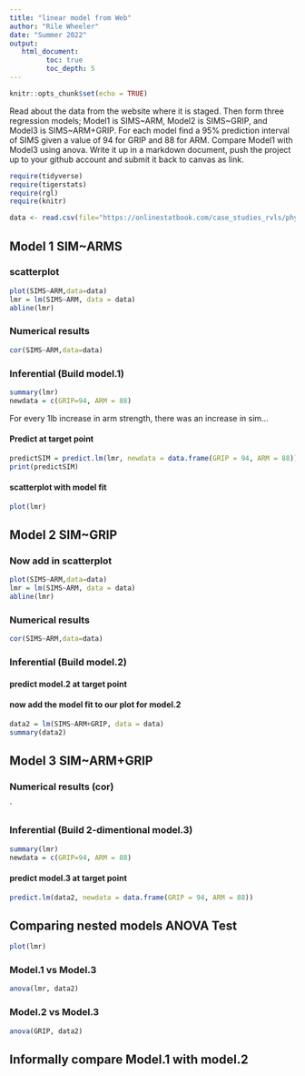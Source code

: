 ```yaml
---
title: "linear model from Web"
author: "Rile Wheeler"
date: "Summer 2022"
output:
   html_document:
         toc: true
         toc_depth: 5
---
```


```r
knitr::opts_chunk$set(echo = TRUE)
```

Read about the data from the website where it is staged. Then form three regression models; Model1 is SIMS\~ARM, Model2 is SIMS\~GRIP, and Model3 is SIMS\~ARM+GRIP. For each model find a 95% prediction interval of SIMS given a value of 94 for GRIP and 88 for ARM. Compare Model1 with Model3 using anova. Write it up in a markdown document, push the project up to your github account and submit it back to canvas as link.

```r
require(tidyverse)
require(tigerstats)
require(rgl)
require(knitr)

```

```r
data <- read.csv(file="https://onlinestatbook.com/case_studies_rvls/physical_strength/data.txt",sep="",header=TRUE)  

```

## Model 1 SIM\~ARMS



### scatterplot

```r
plot(SIMS~ARM,data=data)
lmr = lm(SIMS~ARM, data = data)
abline(lmr)
```

### Numerical results

```r
cor(SIMS~ARM,data=data)
```

### Inferential (Build model.1)

```r
summary(lmr)
newdata = c(GRIP=94, ARM = 88)
```  
For every 1lb increase in arm strength, there was an increase in sim...

#### Predict at target point

```r
predictSIM = predict.lm(lmr, newdata = data.frame(GRIP = 94, ARM = 88))
print(predictSIM)
```


#### scatterplot with model fit

```r
plot(lmr)
```


## Model 2 SIM\~GRIP



### Now add in scatterplot

```r
plot(SIMS~ARM,data=data)
lmr = lm(SIMS~ARM, data = data)
abline(lmr)
```

### Numerical results

```r
cor(SIMS~ARM,data=data)
```

### Inferential (Build model.2)

#### predict model.2 at target point

#### now add the model fit to our plot for model.2

```r
data2 = lm(SIMS~ARM+GRIP, data = data)
summary(data2)
```


## Model 3 SIM\~ARM+GRIP

### Numerical results (cor)

\`

### Inferential (Build 2-dimentional model.3)

```r
summary(lmr)
newdata = c(GRIP=94, ARM = 88)
``` 

#### predict model.3 at target point

```r
predict.lm(data2, newdata = data.frame(GRIP = 94, ARM = 88))
```

## Comparing nested models ANOVA Test

```r
plot(lmr)
```
### Model.1 vs Model.3

```r
anova(lmr, data2)
```


### Model.2 vs Model.3

```r
anova(GRIP, data2)
```

## Informally compare Model.1 with model.2
